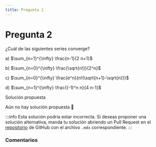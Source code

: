 ```yaml
---
title: Pregunta 2
---
```



# Pregunta 2

¿Cuál de las siguientes series converge?

a) $\sum_{n=1}^{\infty} \frac{n-1}{2 n+1}$

b) $\sum_{n=0}^{\infty} \frac{\sqrt{n!}}{2^n}$

c) $\sum_{n=0}^{\infty} \frac{e^n}{n!(\sqrt{n+1}-\sqrt{n})}$

d) $\sum_{n=1}^{\infty} \frac{(-1)^n n}{4 n-1}$

<MDXDetails>
<summary>Solución propuesta</summary>

Aún no hay solución propuesta 🥲

:::info
Esta solución podría estar incorrecta. Si deseas proponer una solución alternativa, manda tu solución abriendo
un Pull Request en el [repositorio](https://github.com/crow-rojas/apuntes-fundamentals/pulls) de GitHub con el archivo
`.mdx` correspondiente.
:::

</MDXDetails>

### Comentarios

<Disqus
  url="https://crow-rojas.github.io/apuntes-fundamentals/docs/mathematics/calculus-1-2-3/exercises/2019-1/p02"
  identifier="docs/mathematics/calculus-1-2-3/exercises/2019-1/p02"
  title="2019-1 Cálculo I, II y III - Pregunta 02"
/>
